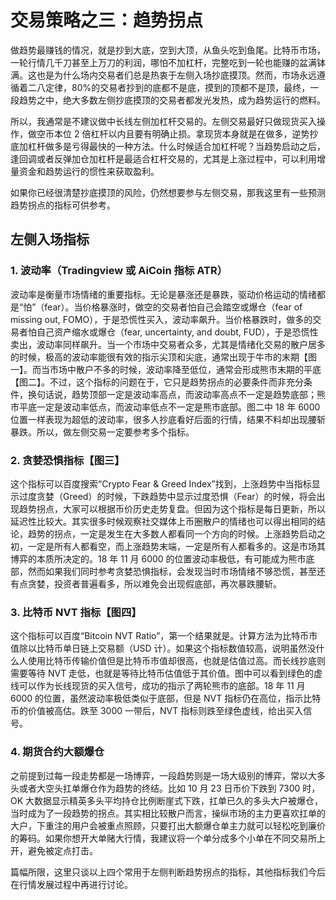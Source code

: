 
# 交易策略之三：趋势拐点

做趋势最赚钱的情况，就是抄到大底，空到大顶，从鱼头吃到鱼尾。比特币市场，一轮行情几千刀甚至上万刀的利润，哪怕不加杠杆，完整吃到一轮也能赚的盆满钵满。这也是为什么场内交易者们总是热衷于左侧入场抄底摸顶。然而，市场永远遵循着二八定律，80%的交易者抄到的底都不是底，摸到的顶都不是顶，最终，一段趋势之中，绝大多数左侧抄底摸顶的交易者都发光发热，成为趋势运行的燃料。

所以，我通常是不建议做中长线左侧加杠杆交易的。左侧交易最好只做现货买入操作，做空币本位 2 倍杠杆以内且要有明确止损。拿现货本身就是在做多，逆势抄底加杠杆做多是亏得最快的一种方法。什么时候适合加杠杆呢？当趋势启动之后，逢回调或者反弹加仓加杠杆是最适合杠杆交易的，尤其是上涨过程中，可以利用增量资金和趋势运行的惯性来获取盈利。

如果你已经很清楚抄底摸顶的风险，仍然想要参与左侧交易，那我这里有一些预测趋势拐点的指标可供参考。

## 左侧入场指标

### 1. 波动率（Tradingview 或 AiCoin 指标 ATR）

波动率是衡量市场情绪的重要指标。无论是暴涨还是暴跌，驱动价格运动的情绪都是“怕”（fear）。当价格暴涨时，做空的交易者怕自己会踏空或爆仓（fear of missing out, FOMO），于是恐慌性买入，波动率飙升。当价格暴跌时，做多的交易者怕自己资产缩水或爆仓（fear, uncertainty, and doubt, FUD），于是恐慌性卖出，波动率同样飙升。当一个市场中交易者众多，尤其是情绪化交易的散户居多的时候，极高的波动率能很有效的指示尖顶和尖底，通常出现于牛市的末期【图一】。而当市场中散户不多的时候，波动率降至低位，通常会形成熊市末期的平底【图二】。不过，这个指标的问题在于，它只是趋势拐点的必要条件而非充分条件，换句话说，趋势顶部一定是波动率高点，而波动率高点不一定是趋势底部；熊市平底一定是波动率低点，而波动率低点不一定是熊市底部。图二中 18 年 6000 位置一样表现为超低的波动率，很多人抄底看好后面的行情，结果不料却出现腰斩暴跌。所以，做左侧交易一定要参考多个指标。

<ImgZoom src="/pope/交易策略/交易策略之二：趋势和均线/6561579333233_.pic_hd.jpg" title="【图一】" />

<ImgZoom src="/pope/交易策略/交易策略之二：趋势和均线/6571579333234_.pic_hd.jpg" title="【图二】" />

### 2. 贪婪恐惧指标【图三】

这个指标可以百度搜索“Crypto Fear & Greed Index”找到，上涨趋势中当指标显示过度贪婪（Greed）的时候，下跌趋势中显示过度恐惧（Fear）的时候，将会出现趋势拐点，大家可以根据币价历史走势复盘。但因为这个指标是每日更新，所以延迟性比较大。其实很多时候观察社交媒体上币圈散户的情绪也可以得出相同的结论，趋势的拐点，一定是发生在大多数人都看同一个方向的时候。上涨趋势启动之初，一定是所有人都看空，而上涨趋势末端，一定是所有人都看多的。这是市场其博弈的本质所决定的。18 年 11 月 6000 的位置波动率极低，有可能成为熊市底部，然而如果我们同时参考贪婪恐惧指标，会发现当时市场情绪不够恐慌，甚至还有点贪婪，投资者普遍看多，所以难免会出现假底部，再次暴跌腰斩。

<ImgZoom src="/pope/交易策略/交易策略之二：趋势和均线/6581579333235_.pic_hd.jpg" title="【图三】" />

### 3. 比特币 NVT 指标【图四】

这个指标可以百度“Bitcoin NVT Ratio”，第一个结果就是。计算方法为比特币市值除以比特币单日链上交易额（USD 计）。如果这个指标数值较高，说明虽然没什么人使用比特币传输价值但是比特币市值却很高，也就是估值过高。而长线抄底则需要等待 NVT 走低，也就是等待比特币估值低于其价值。图中可以看到绿色的虚线可以作为长线现货的买入信号，成功的指示了两轮熊市的底部。18 年 11 月 6000 的位置，虽然波动率极低类似于底部，但是 NVT 指标仍在高位，指示比特币的价值被高估。跌至 3000 一带后，NVT 指标则跌至绿色虚线，给出买入信号。

<ImgZoom src="/pope/交易策略/交易策略之二：趋势和均线/6591579333236_.pic_hd.jpg" title="【图四】" />

### 4. 期货合约大额爆仓

之前提到过每一段走势都是一场博弈，一段趋势则是一场大级别的博弈，常以大多头或者大空头扛单爆仓作为趋势的终结。比如 10 月 23 日币价下跌到 7300 时，OK 大数据显示精英多头平均持仓比例断崖式下跌，扛单已久的多头大户被爆仓，当时成为了一段趋势的拐点。其实相比较散户而言，操纵市场的主力更喜欢扛单的大户，下重注的用户会被重点照顾，只要打出大额爆仓单主力就可以轻松吃到廉价的筹码。如果你想开大单赌大行情，我建议将一个单分成多个小单在不同交易所上开，避免被定点打击。

篇幅所限，这里只谈以上四个常用于左侧判断趋势拐点的指标，其他指标我们今后在行情发展过程中再进行讨论。

<ImgZoom src="/pope/交易策略/交易策略之二：趋势和均线/6601579333237_.pic_hd.jpg" title="【图五】" />

<ImgZoom src="/pope/交易策略/交易策略之二：趋势和均线/6621579333239_.pic_hd.jpg" title="【图六】" />
